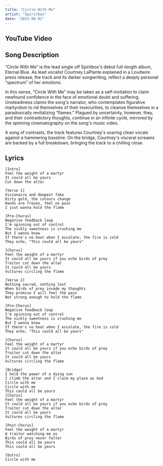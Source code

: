 ```yaml
---
title: "Circle With Me"
artist: "Spiritbox"
date: "2023-06-02"
---
```



## YouTube Video

<YouTube id="I0WzT0OJ-E0" />

## Song Description

“Circle With Me” is the lead single off Spiritbox's debut full-length album, Eternal Blue. As lead vocalist Courtney LaPlante explained in a Loudwire press release, the track and its darker songwriting, reflect a deeply personal “spectrum” of her emotions.

In this sense, “Circle With Me” may be taken as a self-invitation to claim newfound confidence in the face of emotional doubt and suffering. Unsteadiness claims the song's narrator, who contemplates figurative martyrdom to rid themselves of their insecurities, to cleanse themselves in a paradoxically revitalizing “flames.” Plagued by uncertainty, however, they, and their contradictory thoughts, continue in an infinite cycle, mirrored by the spinning cinematography on the song's music video.

A song of contrasts, the track features Courtney's soaring clean vocals against a hammering bassline. On the bridge, Courtney's visceral screams are backed by a full breakdown, bringing the track to a chilling close.

## Lyrics

```
[Intro]
Feel the weight of a martyr
It could all be yours
Cut down the altar

[Verse 1]
Visionaire and deepest fake
Dirty gold, the colours change
Hands are frozen, feel no pain
I just wanna hold the flame

[Pre-Chorus]
Negative feedback loop
I'm spinning out of control
The sickly sweetness is crushing me
But I wanna know
If there's no heat when I escalate, the fire is cold
They echo, "This could all be yours"

[Chorus]
Feel the weight of a martyr
It could all be yours if you echo birds of prey
Traitor cut down the altar
It could all be yours
Vultures circling the flame

[Verse 2]
Nothing sacred, nothing lost
When birds of prey invade my thoughts
They promise I will feel the pain
Not strong enough to hold the flame

[Pre-Chorus]
Negative feedback loop
I'm spinning out of control
The sickly sweetness is crushing me
But I wanna know
If there's no heat when I escalate, the fire is cold
They echo, "This could all be yours"

[Chorus]
Feel the weight of a martyr
It could all be yours if you echo birds of prey
Traitor cut down the altar
It could all be yours
Vultures circling the flame

[Bridge]
I held the power of a dying sun
I climb the altar and I claim my place as God
Circle with me
Circle with me
This could all be yours
[Chorus]
Feel the weight of a martyr
It could all be yours if you echo birds of prey
Traitor cut down the altar
It could all be yours
Vultures circling the flame

[Post-Chorus]
Feel the weight of a martyr
A traitor watching me as
Birds of prey never falter
This could all be yours
This could all be yours

[Outro]
Circle with me
```
